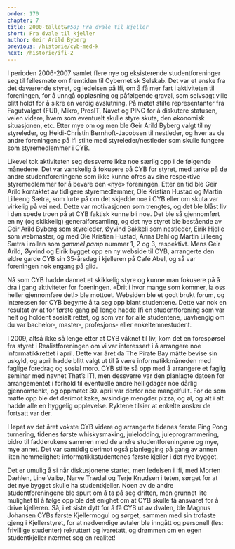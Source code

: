 ```yaml
---
order: 170
chapter: 7
title: 2000-tallet&#58; Fra dvale til kjeller
short: Fra dvale til kjeller
author: Geir Arild Byberg
previous: /historie/cyb-med-k
next: /historie/ifi-2
---
```


I perioden 2006-2007 samlet flere nye og eksisterende studentforeninger seg til fellesmøte om fremtiden til 
Cybernetisk Selskab. Det var et ønske fra det daværende styret, og ledelsen på Ifi, om å få mer fart i aktiviteten 
til foreningen, for å unngå oppløsning og påfølgende gravøl, som selvsagt ville blitt holdt for å sikre en verdig 
avslutning. På møtet stilte representanter fra Fagutvalget (FUI), Mikro, ProsIT, Navet og PING for å diskutere 
statusen, veien videre, hvem som eventuelt skulle styre skuta, den økonomisk situasjonen, etc. Etter mye om og men 
ble Geir Arild Byberg valgt til ny styreleder, og Heidi-Christin Bernhoft-Jacobsen til nestleder, og hver av de 
andre foreningene på Ifi stilte med styreleder/<wbr />nestleder som skulle fungere som styremedlemmer i CYB.

Likevel tok aktiviteten seg dessverre ikke noe særlig opp i de følgende månedene. Det var vanskelig å fokusere på 
CYB for styret, med tanke på de andre studentforeningene som ikke kunne ofres av sine respektive styremedlemmer 
for å bevare den «nye» foreningen. Etter en tid ble Geir Arild kontaktet av tidligere styremedlemmer, Ole Kristian 
Hustad og Martin Lilleeng Sætra, som lurte på om det skjedde noe i CYB eller om skuta var virkelig på vei ned. 
Dette var motivasjonen som trengtes, og det ble blåst liv i den spede troen på at CYB faktisk kunne bli noe. 
Det ble så gjennomført en ny (og skikkelig) generalforsamling, og det nye styret ble bestående av Geir Arild Byberg 
som styreleder, Øyvind Bakkeli som nestleder, Eirik Hjelle som webmaster, og med Ole Kristian Hustad, Anna Dahl og 
Martin Lilleeng Sætra i rollen som _gammel pamp_ nummer 1, 2 og 3, respektivt. Mens Geir Arild, Øyvind og Eirik 
bygget opp en ny webside til CYB, arrangerte den eldre garde CYB sin 35-årsdag i kjelleren på Café Abel, og så var 
foreningen nok engang på glid.

Nå som CYB hadde dannet et skikkelig styre og kunne man fokusere på å dra i gang aktiviteter for 
foreningen. «Drit i hvor mange som kommer, la oss heller gjennomføre det!» ble mottoet. Websiden ble et godt 
brukt forum, og interessen for CYB begynte å ta seg opp blant studentene. Dette var nok en resultat av at for 
første gang på lenge hadde Ifi en studentforening som var helt og holdent sosialt rettet, og som var for alle 
studentene, uavhengig om du var bachelor-, master-, profesjons- eller enkeltemnestudent.

I 2009, altså ikke så lenge etter at CYB våknet til liv, kom det en forespørsel fra styret i Realistforeningen 
om vi var interessert i å arrangere noe informatikkrettet i april. Dette var året da The Pirate Bay måtte bevise 
sin uskyld, og april hadde blitt valgt ut til å være informatikkmåneden med faglige foredrag og sosial moro. 
CYB stilte så opp med å arrangere et faglig seminar med navnet That’s IT!, men dessverre var den planlagte 
datoen for arrangementet i forhold til eventuelle andre helligdager noe dårlig gjennomtenkt, og oppmøtet 30. april 
var derfor noe mangelfullt. For de som møtte opp ble det derimot kake, avsindige mengder pizza, og øl, og alt i 
alt hadde alle en hyggelig opplevelse. Ryktene tilsier at enkelte ønsker de fortsatt var der.

I løpet av det året vokste CYB videre og arrangerte tidenes første Ping Pong turnering, tidenes første 
whiskysmaking, julelodding, juleprogrammering, bidro til fadderukene sammen med de andre studentforeningene 
og mye, mye annet. Det var samtidig derimot også planlegging på gang av annen liten hemmelighet: 
informatikkstudentenes første kjeller i det nye bygget.

Det er umulig å si når diskusjonene startet, men ledelsen i Ifi, med Morten Dæhlen, Line Valbø, Narve Trædal og 
Terje Knudsen i teten, sørget for at det nye bygget skulle ha studentkjeller. Noen av de andre studentforeningene 
ble spurt om å ta på seg driften, men grunnet lite mulighet til å følge opp ble det enighet om at CYB skulle få 
ansvaret for å drive kjelleren. Så, i et siste dytt for å få CYB ut av dvalen, ble Magnus Johansen CYBs første 
Kjellermogul og sørget, sammen med sin trofaste gjeng i Kjellerstyret, for at nødvendige avtaler ble inngått og 
personell (les: frivillige studenter) rekruttert og ivaretatt, og drømmen om en egen studentkjeller nærmet seg 
en realitet!

